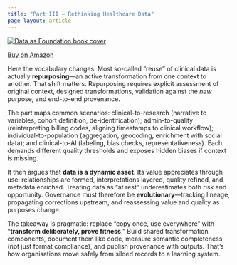 ```yaml
---
title: "Part III — Rethinking Healthcare Data"
page-layout: article
---
```

<div class="book-cover-left">
  <a href="https://amzn.eu/d/enJozBL" target="_blank">
    <img src="../images/cover.png" alt="Data as Foundation book cover">
  </a>
  <p>
    <a href="https://amzn.eu/d/enJozBL" target="_blank">Buy on Amazon</a>
  </p>
</div>


Here the vocabulary changes. Most so-called “reuse” of clinical data is actually **repurposing**—an active transformation from one context to another. That shift matters. Repurposing requires explicit assessment of original context, designed transformations, validation against the *new* purpose, and end-to-end provenance.

The part maps common scenarios: clinical-to-research (narrative to variables, cohort definition, de-identification); admin-to-quality (reinterpreting billing codes, aligning timestamps to clinical workflow); individual-to-population (aggregation, geocoding, enrichment with social data); and clinical-to-AI (labeling, bias checks, representativeness). Each demands different quality thresholds and exposes hidden biases if context is missing.

It then argues that **data is a dynamic asset**. Its value appreciates through use: relationships are formed, interpretations layered, quality refined, and metadata enriched. Treating data as “at rest” underestimates both risk and opportunity. Governance must therefore be **evolutionary**—tracking lineage, propagating corrections upstream, and reassessing value and quality as purposes change.

The takeaway is pragmatic: replace “copy once, use everywhere” with “**transform deliberately, prove fitness**.” Build shared transformation components, document them like code, measure semantic completeness (not just format compliance), and publish provenance with outputs. That’s how organisations move safely from siloed records to a learning system.

